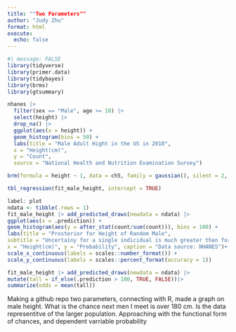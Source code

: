 ```yaml
---
title: ""Two Parameters""
author: "Judy Zhu"
format: html
execute: 
  echo: false
---
```


```r
#| message: FALSE
library(tidyverse)
library(primer.data)
library(tidybayes)
library(brms)
library(gtsummary)
```

```r
nhanes |> 
  filter(sex == "Male", age >= 18) |> 
  select(height) |> 
  drop_na() |>
  ggplot(aes(x = height)) +
  geom_histogram(bins = 50) +
  labs(title = "Male Adult Hight in the US in 2010",
  x = "Height(cm)",
  y = "Count",
  source = "National Health and Nutrition Examination Survey")
```

```r
brm(formula = height ~ 1, data = ch5, family = gaussian(), silent = 2, refresh = 0, seed = 12)
```
```r
tbl_regression(fit_male_height, intercept = TRUE)
```
```r
label: plot
ndata <- tibble(.rows = 1)
fit_male_height |> add_predicted_draws(newdata = ndata) |>
ggplot(aes(x = .prediction)) +
geom_histogram(aes(y = after_stat(count/sum(count))), bins = 100) +
labs(title = "Prosterior for Height of Random Male", 
subtitle = "Uncertainy for a single indicidual is much greater than for the expected value",
x = "Height(cm)", y = "Probability", caption = "Data source: NHANES")+
scale_x_continuous(labels = scales::number_format()) +
scale_y_continuous(labels = scales::percent_format(accuracy = 1))
```
```r
fit_male_height |> add_predicted_draws(newdata = ndata) |> 
mutate(tall = if_else(.prediction > 180, TRUE, FALSE))|>
summarize(odds = mean(tall))
```

Making a github repo two parameters, connecting with R, made a graph on male height. What is the chance next men I meet is over 180 cm. Is the data representitve of the larger population. Approaching with the functional form of chances, and dependent varriable probability
